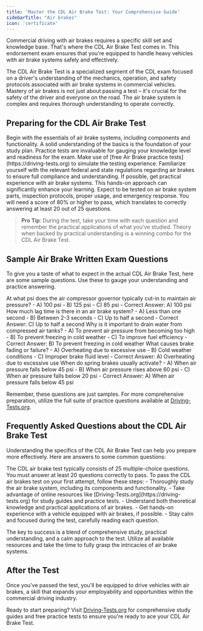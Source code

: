 ```yaml
---
title: 'Master the CDL Air Brake Test: Your Comprehensive Guide'
sidebarTitle: "Air brakes"
icon: 'certificate'
---
```


Commercial driving with air brakes requires a specific skill set and knowledge base. That's where the CDL Air Brake Test comes in. This endorsement exam ensures that you're equipped to handle heavy vehicles with air brake systems safely and effectively.

<AccordionGroup>
  <Accordion title="What is the CDL Air Brake Test?">
    The CDL Air Brake Test is a specialized segment of the CDL exam focused on a driver's understanding of the mechanics, operation, and safety protocols associated with air brake systems in commercial vehicles.
  </Accordion>

  <Accordion title="The Importance of Air Brake Knowledge">
    Mastery of air brakes is not just about passing a test – it's crucial for the safety of the driver and everyone on the road. The air brake system is complex and requires thorough understanding to operate correctly.
  </Accordion>
</AccordionGroup>

## Preparing for the CDL Air Brake Test

<Steps>
  <Step title="Study the Basics">
    Begin with the essentials of air brake systems, including components and functionality. A solid understanding of the basics is the foundation of your study plan.
  </Step>

  <Step title="Utilize Practice Tests">
    Practice tests are invaluable for gauging your knowledge level and readiness for the exam. Make use of [free Air Brake practice tests](https://driving-tests.org) to simulate the testing experience.
  </Step>

  <Step title="Review Regulations">
    Familiarize yourself with the relevant federal and state regulations regarding air brakes to ensure full compliance and understanding.
  </Step>

  <Step title="Hands-On Experience">
    If possible, get practical experience with air brake systems. This hands-on approach can significantly enhance your learning.
  </Step>
</Steps>

<CardGroup cols={2}>
  <Card title="Key Topics Covered" icon="book-open">
    Expect to be tested on air brake system parts, inspection protocols, proper usage, and emergency response.
  </Card>

  <Card title="Passing Criteria" icon="check">
    You will need a score of 80% or higher to pass, which translates to correctly answering at least 20 out of 25 questions.
  </Card>
</CardGroup>

> **Pro Tip**: During the test, take your time with each question and remember the practical applications of what you've studied. Theory when backed by practical understanding is a winning combo for the CDL Air Brake Test.

## Sample Air Brake Written Exam Questions

To give you a taste of what to expect in the actual CDL Air Brake Test, here are some sample questions. Use these to gauge your understanding and practice answering.

<AccordionGroup>
  <Accordion title="Question 1: Air Brake System Pressure">
    At what psi does the air compressor governor typically cut-in to maintain air pressure?
    - A) 100 psi
    - B) 125 psi
    - C) 85 psi
    - Correct Answer: A) 100 psi
  </Accordion>

  <Accordion title="Question 2: Brake Lag">
    How much lag time is there in an air brake system?
    - A) Less than one second
    - B) Between 2-3 seconds
    - C) Up to half a second
    - Correct Answer: C) Up to half a second
  </Accordion>

  <Accordion title="Question 3: Air Tank Draining">
    Why is it important to drain water from compressed air tanks?
    - A) To prevent air pressure from becoming too high
    - B) To prevent freezing in cold weather
    - C) To improve fuel efficiency
    - Correct Answer: B) To prevent freezing in cold weather
  </Accordion>

  <Accordion title="Question 4: Brake Fading">
    What causes brake fading or failure?
    - A) Overheating due to excessive use
    - B) Cold weather conditions
    - C) Improper brake fluid level
    - Correct Answer: A) Overheating due to excessive use
  </Accordion>

  <Accordion title="Question 5: Spring Brakes">
    When do spring brakes usually activate?
    - A) When air pressure falls below 45 psi
    - B) When air pressure rises above 60 psi
    - C) When air pressure falls below 20 psi
    - Correct Answer: A) When air pressure falls below 45 psi
  </Accordion>
</AccordionGroup>

Remember, these questions are just samples. For more comprehensive preparation, utilize the full suite of practice questions available at [Driving-Tests.org](https://driving-tests.org).

## Frequently Asked Questions about the CDL Air Brake Test

Understanding the specifics of the CDL Air Brake Test can help you prepare more effectively. Here are answers to some common questions:

<AccordionGroup>
  <Accordion title="How many questions are on the CDL air brake test?">
    The CDL air brake test typically consists of 25 multiple-choice questions. You must answer at least 20 questions correctly to pass.
  </Accordion>

  <Accordion title="How do I pass the CDL air brakes test the first time?">
    To pass the CDL air brakes test on your first attempt, follow these steps:
    - Thoroughly study the air brake system, including its components and functionality.
    - Take advantage of online resources like [Driving-Tests.org](https://driving-tests.org) for study guides and practice tests.
    - Understand both theoretical knowledge and practical applications of air brakes.
    - Get hands-on experience with a vehicle equipped with air brakes, if possible.
    - Stay calm and focused during the test, carefully reading each question.
  </Accordion>
</AccordionGroup>

The key to success is a blend of comprehensive study, practical understanding, and a calm approach to the test. Utilize all available resources and take the time to fully grasp the intricacies of air brake systems.


## After the Test

Once you've passed the test, you'll be equipped to drive vehicles with air brakes, a skill that expands your employability and opportunities within the commercial driving industry.

Ready to start preparing? Visit [Driving-Tests.org](https://driving-tests.org) for comprehensive study guides and free practice tests to ensure you're ready to ace your CDL Air Brake Test.
